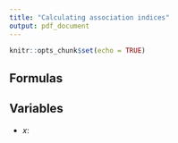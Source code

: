 ```yaml
---
title: "Calculating association indices"
output: pdf_document
---
```


```r
knitr::opts_chunk$set(echo = TRUE)
```

## Formulas


## Variables

* $x$: 
